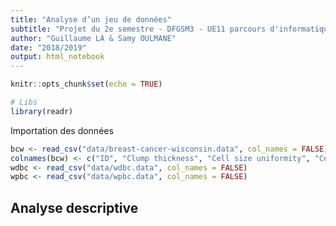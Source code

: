 ```yaml
---
title: "Analyse d’un jeu de données"
subtitle: "Projet du 2e semestre - DFGSM3 - UE11 parcours d'informatique biomédicale"
author: "Guillaume LA & Samy OULMANE"
date: "2018/2019"
output: html_notebook
---
```


```r
knitr::opts_chunk$set(echo = TRUE)

# Libs
library(readr)
```

Importation des données

```r
bcw <- read_csv("data/breast-cancer-wisconsin.data", col_names = FALSE)
colnames(bcw) <- c("ID", "Clump thickness", "Cell size uniformity", "Cell shape uniformity", "Marginal adhesion", "Single epithelial cell size", "Bare Nuclei", "Bland chromatin", "Normal nucleoli", "Mitoses", "Class")
wdbc <- read_csv("data/wdbc.data", col_names = FALSE)
wpbc <- read_csv("data/wpbc.data", col_names = FALSE)
```


## Analyse descriptive
